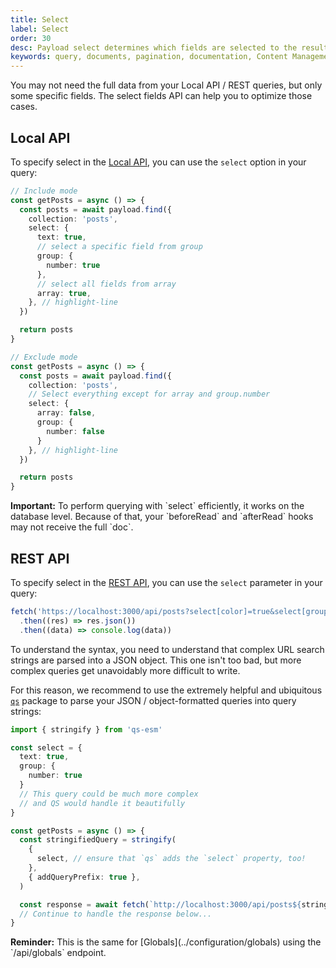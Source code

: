 ```yaml
---
title: Select
label: Select
order: 30
desc: Payload select determines which fields are selected to the result.
keywords: query, documents, pagination, documentation, Content Management System, cms, headless, javascript, node, react, nextjs
---
```


You may not need the full data from your Local API / REST queries, but only some specific fields. The select fields API can help you to optimize those cases.

## Local API

To specify select in the [Local API](../local-api/overview), you can use the `select` option in your query:

```ts
// Include mode
const getPosts = async () => {
  const posts = await payload.find({
    collection: 'posts',
    select: {
      text: true,
      // select a specific field from group
      group: {
        number: true
      },
      // select all fields from array
      array: true,
    }, // highlight-line
  })

  return posts
}

// Exclude mode
const getPosts = async () => {
  const posts = await payload.find({
    collection: 'posts',
    // Select everything except for array and group.number
    select: {
      array: false,
      group: {
        number: false
      }
    }, // highlight-line
  })

  return posts
}
```


<Banner type="warning">
  <strong>Important:</strong>
  To perform querying with `select` efficiently, it works on the database level. Because of that, your `beforeRead` and `afterRead` hooks may not receive the full `doc`.
</Banner>


## REST API

To specify select in the [REST API](../rest-api/overview), you can use the `select` parameter in your query:

```ts
fetch('https://localhost:3000/api/posts?select[color]=true&select[group][number]=true') // highlight-line
  .then((res) => res.json())
  .then((data) => console.log(data))
```

To understand the syntax, you need to understand that complex URL search strings are parsed into a JSON object. This one isn't too bad, but more complex queries get unavoidably more difficult to write.

For this reason, we recommend to use the extremely helpful and ubiquitous [`qs`](https://www.npmjs.com/package/qs) package to parse your JSON / object-formatted queries into query strings:

```ts
import { stringify } from 'qs-esm'

const select = {
  text: true,
  group: {
    number: true
  }
  // This query could be much more complex
  // and QS would handle it beautifully
}

const getPosts = async () => {
  const stringifiedQuery = stringify(
    {
      select, // ensure that `qs` adds the `select` property, too!
    },
    { addQueryPrefix: true },
  )

  const response = await fetch(`http://localhost:3000/api/posts${stringifiedQuery}`)
  // Continue to handle the response below...
}
```

<Banner type="info">
  <strong>Reminder:</strong>
  This is the same for [Globals](../configuration/globals) using the `/api/globals` endpoint.
</Banner>
